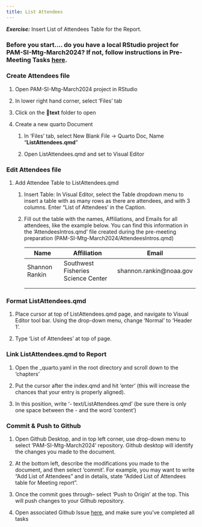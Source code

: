 ```yaml
---
title: List Attendees
---
```


***Exercise:*** Insert List of Attendees Table for the Report.

### Before you start.... do you have a local RStudio project for PAM-SI-Mtg-March2024? If not, follow instructions in Pre-Meeting Tasks [here](https://sael-swfsc.github.io/OpenScience/).

### Create Attendees file

1.  Open PAM-SI-Mtg-March2024 project in RStudio

2.  In lower right hand corner, select 'Files' tab

3.  Click on the 📁**text** folder to open

4.  Create a new quarto Document

    1.  In 'Files' tab, select New Blank File -\> Quarto Doc, Name "**ListAttendees.qmd**"

    2.  Open ListAttendees.qmd and set to Visual Editor

### Edit Attendees file

1.  Add Attendee Table to ListAttendees.qmd

    1.  Insert Table: In Visual Editor, select the Table dropdown menu to insert a table with as many rows as there are attendees, and with 3 columns. Enter "List of Attendees' in the Caption.

    2.  Fill out the table with the names, Affiliations, and Emails for all attendees, like the example below. You can find this information in the 'AttendeesIntros.qmd' file created during the pre-meeting preparation (PAM-SI-Mtg-March2024/AttendeesIntros.qmd)

        | Name           | Affiliation                        | Email                    |
        |------------------|-------------------------------|-----------------------|
        | Shannon Rankin | Southwest Fisheries Science Center | shannon.rankin\@noaa.gov |
        |                |                                    |                          |
        |                |                                    |                          |

### Format **ListAttendees.qmd**

1.  Place cursor at top of ListAttendees.qmd page, and navigate to Visual Editor tool bar. Using the drop-down menu, change 'Normal' to 'Header 1'.

2.  Type 'List of Attendees' at top of page.

### Link ListAttendees.qmd to Report

1.  Open the \_quarto.yaml in the root directory and scroll down to the 'chapters'

2.  Put the cursor after the index.qmd and hit 'enter' (this will increase the chances that your entry is properly aligned).

3.  In this position, write '- text/ListAttendees.qmd' (be sure there is only one space between the - and the word 'content')

### Commit & Push to Github

1.  Open Github Desktop, and in top left corner, use drop-down menu to select 'PAM-SI-Mtg-March2024' repository. Github desktop will identify the changes you made to the document.

2.  At the bottom left, describe the modifications you made to the document, and then select 'commit'. For example, you may want to write "Add List of Attendees" and in details, state "Added List of Attendees table for Meeting report".

3.  Once the commit goes through-- select 'Push to Origin' at the top. This will push changes to your Github repository.

4.  Open associated Github Issue [here](https://github.com/SAEL-SWFSC/PAM-SI-Mtg-March2024/issues/12), and make sure you've completed all tasks
